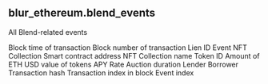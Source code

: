 ## blur_ethereum.blend_events 
All Blend-related events

<ParamField path="block_time">
Block time of transaction
</ParamField>
<ParamField path="block_number">
Block number of transaction
</ParamField>
<ParamField path="lien_id">
Lien ID
</ParamField>
<ParamField path="event">
Event
</ParamField>
<ParamField path="nft_contract_address">
NFT Collection Smart contract address
</ParamField>
<ParamField path="nft_collection_name">
NFT Collection name
</ParamField>
<ParamField path="token_id">
Token ID
</ParamField>
<ParamField path="amount_eth">
Amount of ETH
</ParamField>
<ParamField path="amount_usd">
USD value of tokens
</ParamField>
<ParamField path="apy_rate">
APY Rate
</ParamField>
<ParamField path="auction_duration">
Auction duration
</ParamField>
<ParamField path="lender">
Lender
</ParamField>
<ParamField path="borrower">
Borrower
</ParamField>
<ParamField path="tx_hash">
Transaction hash
</ParamField>
<ParamField path="tx_index">
Transaction index in block
</ParamField>
<ParamField path="evt_index">
Event index
</ParamField>
